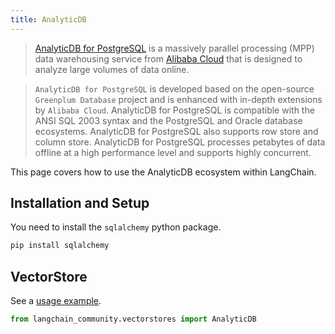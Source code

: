 ```yaml
---
title: AnalyticDB
---
```


>[AnalyticDB for PostgreSQL](https://www.alibabacloud.com/help/en/analyticdb-for-postgresql/latest/product-introduction-overview)
> is a massively parallel processing (MPP) data warehousing service
> from [Alibaba Cloud](https://www.alibabacloud.com/)
>that is designed to analyze large volumes of data online.

>`AnalyticDB for PostgreSQL` is developed based on the open-source `Greenplum Database`
> project and is enhanced with in-depth extensions by `Alibaba Cloud`. AnalyticDB
> for PostgreSQL is compatible with the ANSI SQL 2003 syntax and the PostgreSQL and
> Oracle database ecosystems. AnalyticDB for PostgreSQL also supports row store and
> column store. AnalyticDB for PostgreSQL processes petabytes of data offline at a
> high performance level and supports highly concurrent.

This page covers how to use the AnalyticDB ecosystem within LangChain.

## Installation and Setup

You need to install the `sqlalchemy` python package.

```bash
pip install sqlalchemy
```

## VectorStore

See a [usage example](/oss/integrations/vectorstores/analyticdb).

```python
from langchain_community.vectorstores import AnalyticDB
```
